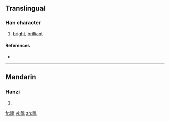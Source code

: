 ==Translingual==

===Han character===
{{Han char|rn=72|rad=日|as=12|sn=16|four=|canj=日竹山十 (AHUJ)}}

# [[bright]], [[brilliant]]

====References====
* {{Han ref|kx=0500.251|hdz=21536.111|uh=66CD|ud=26317}}

----

==Mandarin==

===Hanzi===
{{cmn-hanzi|pin=[[hào]] ([[hao4]])|wg=hao<sup>4</sup>}}

# {{defn|Mandarin}}

[[fr:曍]]
[[vi:曍]]
[[zh:曍]]